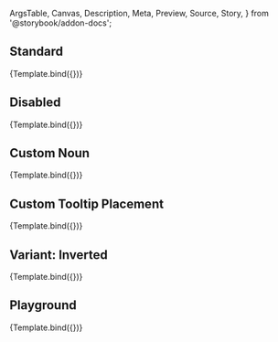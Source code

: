 <!-- @prettier -->

  ArgsTable,
  Canvas,
  Description,
  Meta,
  Preview,
  Source,
  Story,
} from '@storybook/addon-docs';



<Meta
  title="Molecules/TablePaginationActions"
  component={TablePaginationActions}
  argTypes={argTypes}
/>

<Description of={TablePaginationActions} />

## Standard

<Canvas>
  <Story
    name="Standard"
    args={{
      count: 100,
      rowsPerPage: 25,
    }}
  >
    {Template.bind({})}
  </Story>
</Canvas>

## Disabled

<Canvas>
  <Story
    name="Disabled"
    args={{
      count: 100,
      disabled: true,
      rowsPerPage: 25,
    }}
  >
    {Template.bind({})}
  </Story>
</Canvas>

## Custom Noun

<Canvas>
  <Story
    name="Custom Noun"
    args={{
      count: 100,
      noun: 'Thing',
      rowsPerPage: 25,
    }}
  >
    {Template.bind({})}
  </Story>
</Canvas>

## Custom Tooltip Placement

<Canvas>
  <Story
    name="Custom Tooltip Placement"
    args={{
      count: 100,
      rowsPerPage: 25,
      tooltipPlacement: 'top',
    }}
  >
    {Template.bind({})}
  </Story>
</Canvas>

## Variant: Inverted

<Canvas>
  <Story
    name="Variant: Inverted"
    args={{
      count: 100,
      rowsPerPage: 25,
      variant: 'inverted',
    }}
  >
    {Template.bind({})}
  </Story>
</Canvas>

## Playground

<Canvas isColumn>
  <Source language="jsx" story="Playground" />
  <Story
    name="Playground"
    args={{
      count: 100,
      rowsPerPage: 25,
    }}
  >
    {Template.bind({})}
  </Story>
  <ArgsTable story="Playground" />
</Canvas>
